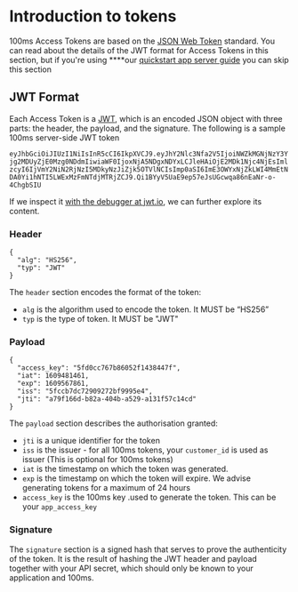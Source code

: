 # Introduction to tokens

100ms Access Tokens are based on the [JSON Web Token](http://jwt.io/) standard. You can read about the details of the JWT format for Access Tokens in this section, but if you're using \*\*\*\*our [quickstart app server guide](100ms-quickstart-app-server.md) you can skip this section

## JWT Format

Each Access Token is a [JWT](http://www.jwt.io/), which is an encoded JSON object with three parts: the header, the payload, and the signature. The following is a sample 100ms server-side JWT token

`eyJhbGciOiJIUzI1NiIsInR5cCI6IkpXVCJ9.eyJhY2Nlc3Nfa2V5IjoiNWZkMGNjNzY3Yjg2MDUyZjE0Mzg0NDdmIiwiaWF0IjoxNjA5NDgxNDYxLCJleHAiOjE2MDk1Njc4NjEsImlzcyI6IjVmY2NiN2RjNzI5MDkyNzJiZjk5OTVlNCIsImp0aSI6ImE3OWYxNjZkLWI4MmEtNDA0Yi1hNTI5LWExMzFmNTdjMTRjZCJ9.Qi1BYyV5UaE9ep57eJsUGcwqa86nEaNr-o-4ChgbSIU`

If we inspect it [with the debugger at jwt.io](http://www.jwt.io/), we can further explore its content.

### Header

```http
{
  "alg": "HS256",
  "typ": "JWT"
}
```

The `header` section encodes the format of the token:

-   `alg` is the algorithm used to encode the token. It MUST be “HS256”
-   `typ` is the type of token. It MUST be "JWT"

### **Payload**

```text
{
  "access_key": "5fd0cc767b86052f1438447f",
  "iat": 1609481461,
  "exp": 1609567861,
  "iss": "5fccb7dc72909272bf9995e4",
  "jti": "a79f166d-b82a-404b-a529-a131f57c14cd"
}
```

The `payload` section describes the authorisation granted:

-   `jti` is a unique identifier for the token
-   `iss` is the issuer - for all 100ms tokens, your `customer_id` is used as issuer \(This is optional for 100ms tokens\)
-   `iat` is the timestamp on which the token was generated.
-   `exp` is the timestamp on which the token will expire. We advise generating tokens for a maximum of 24 hours
-   `access_key` is the 100ms key .used to generate the token. This can be your `app_access_key`

### Signature

The `signature` section is a signed hash that serves to prove the authenticity of the token. It is the result of hashing the JWT header and payload together with your API secret, which should only be known to your application and 100ms.
